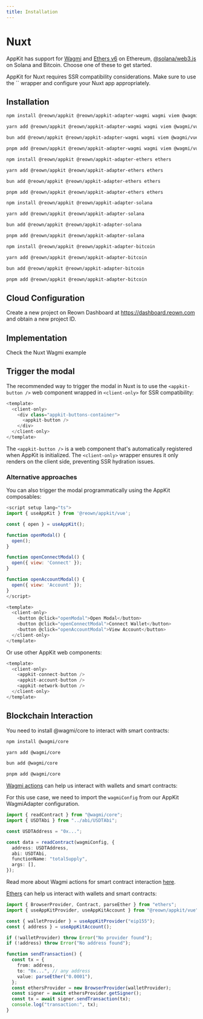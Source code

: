 ```yaml
---
title: Installation
---
```







# Nuxt

AppKit has support for [Wagmi](https://wagmi.sh/) and [Ethers v6](https://docs.ethers.org/v6/) on Ethereum, [@solana/web3.js](https://solana-labs.github.io/solana-web3.js/) on Solana and Bitcoin.
Choose one of these to get started.

<Note>
  AppKit for Nuxt requires SSR compatibility considerations. Make sure to use the `<client-only>` wrapper and configure your Nuxt app appropriately.
</Note>

## Installation

<Tabs>
<Tab title="Wagmi">

<CodeGroup>

```bash npm
npm install @reown/appkit @reown/appkit-adapter-wagmi wagmi viem @wagmi/vue @tanstack/vue-query
```

```bash Yarn
yarn add @reown/appkit @reown/appkit-adapter-wagmi wagmi viem @wagmi/vue @tanstack/vue-query
```

```bash Bun
bun add @reown/appkit @reown/appkit-adapter-wagmi wagmi viem @wagmi/vue @tanstack/vue-query
```

```bash pnpm
pnpm add @reown/appkit @reown/appkit-adapter-wagmi wagmi viem @wagmi/vue @tanstack/vue-query
```

</CodeGroup>

</Tab>
<Tab title="Ethers">

<CodeGroup>

```bash npm
npm install @reown/appkit @reown/appkit-adapter-ethers ethers
```

```bash Yarn
yarn add @reown/appkit @reown/appkit-adapter-ethers ethers
```

```bash Bun
bun add @reown/appkit @reown/appkit-adapter-ethers ethers
```

```bash pnpm
pnpm add @reown/appkit @reown/appkit-adapter-ethers ethers
```

</CodeGroup>

</Tab>
<Tab title="Solana">

<CodeGroup>

```bash npm
npm install @reown/appkit @reown/appkit-adapter-solana
```

```bash Yarn
yarn add @reown/appkit @reown/appkit-adapter-solana
```

```bash Bun
bun add @reown/appkit @reown/appkit-adapter-solana
```

```bash pnpm
pnpm add @reown/appkit @reown/appkit-adapter-solana
```

</CodeGroup>

</Tab>
<Tab title="Bitcoin">

<CodeGroup>

```bash npm
npm install @reown/appkit @reown/appkit-adapter-bitcoin
```

```bash Yarn
yarn add @reown/appkit @reown/appkit-adapter-bitcoin
```

```bash Bun
bun add @reown/appkit @reown/appkit-adapter-bitcoin
```

```bash pnpm
pnpm add @reown/appkit @reown/appkit-adapter-bitcoin
```

</CodeGroup>

</Tab>
</Tabs>

## Cloud Configuration

Create a new project on Reown Dashboard at https://dashboard.reown.com and obtain a new project ID.

<CloudBanner />

## Implementation

<Tabs>
<Tab title="Wagmi">
<Card title="Nuxt Wagmi Example" icon="github" href="https://github.com/reown-com/appkit/tree/main/examples/nuxt-wagmi-solana-bitcoin">
Check the Nuxt Wagmi example
</Card>

<NuxtWagmiImplementation />

</Tab>
<Tab title="Ethers">

<NuxtEthersImplementation />

</Tab>
<Tab title="Solana">

<NuxtSolanaImplementation />

</Tab>
<Tab title="Bitcoin">

<NuxtBitcoinImplementation />

</Tab>
</Tabs>

## Trigger the modal

The recommended way to trigger the modal in Nuxt is to use the `<appkit-button />` web component wrapped in `<client-only>` for SSR compatibility:

``` javascript
<template>
  <client-only>
    <div class="appkit-buttons-container">
      <appkit-button />
    </div>
  </client-only>
</template>
```

The `<appkit-button />` is a web component that's automatically registered when AppKit is initialized. The `<client-only>` wrapper ensures it only renders on the client side, preventing SSR hydration issues.

### Alternative approaches

You can also trigger the modal programmatically using the AppKit composables:

``` javascript
<script setup lang="ts">
import { useAppKit } from '@reown/appkit/vue';

const { open } = useAppKit();

function openModal() {
  open();
}

function openConnectModal() {
  open({ view: 'Connect' });
}

function openAccountModal() {
  open({ view: 'Account' });
}
</script>

<template>
  <client-only>
    <button @click="openModal">Open Modal</button>
    <button @click="openConnectModal">Connect Wallet</button>
    <button @click="openAccountModal">View Account</button>
  </client-only>
</template>
```

Or use other AppKit web components:

``` javascript
<template>
  <client-only>
    <appkit-connect-button />
    <appkit-account-button />
    <appkit-network-button />
  </client-only>
</template>
```

<Tabs>
<Tab title="Wagmi">

<NuxtWagmiModal />

</Tab>
<Tab title="Ethers">

<NuxtEthersModal />

</Tab>
<Tab title="Solana">

<NuxtSolanaModal />

</Tab>
<Tab title="Bitcoin">

<NuxtBitcoinModal />

</Tab>
</Tabs>

## Blockchain Interaction

<Tabs>

<Tab title="Wagmi">
You need to install @wagmi/core to interact with smart contracts:

<CodeGroup>

```bash npm
npm install @wagmi/core
```

```bash Yarn
yarn add @wagmi/core
```

```bash Bun
bun add @wagmi/core
```

```bash pnpm
pnpm add @wagmi/core
```
</CodeGroup>

[Wagmi actions](https://wagmi.sh/core/api/actions/readContract) can help us interact with wallets and smart contracts:

For this use case, we need to import the `wagmiConfig` from our AppKit WagmiAdapter configuration.

```ts
import { readContract } from "@wagmi/core";
import { USDTAbi } from "../abi/USDTAbi";

const USDTAddress = "0x...";

const data = readContract(wagmiConfig, {
  address: USDTAddress,
  abi: USDTAbi,
  functionName: "totalSupply",
  args: [],
});
```

Read more about Wagmi actions for smart contract interaction [here](https://wagmi.sh/core/actions/readContract).

</Tab>
<Tab title="Ethers">

[Ethers](https://docs.ethers.org/v6/) can help us interact with wallets and smart contracts:

```ts
import { BrowserProvider, Contract, parseEther } from "ethers";
import { useAppKitProvider, useAppKitAccount } from "@reown/appkit/vue";

const { walletProvider } = useAppKitProvider("eip155");
const { address } = useAppKitAccount();

if (!walletProvider) throw Error("No provider found");
if (!address) throw Error("No address found");

function sendTransaction() {
  const tx = {
    from: address,
    to: "0x...", // any address
    value: parseEther("0.0001"),
  };
  const ethersProvider = new BrowserProvider(walletProvider);
  const signer = await ethersProvider.getSigner();
  const tx = await signer.sendTransaction(tx);
  console.log("transaction:", tx);
}
```

</Tab>
</Tabs>
